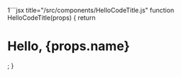1```jsx title="/src/components/HelloCodeTitle.js"
function HelloCodeTitle(props) {
  return <h1>Hello, {props.name}</h1>;
}
```